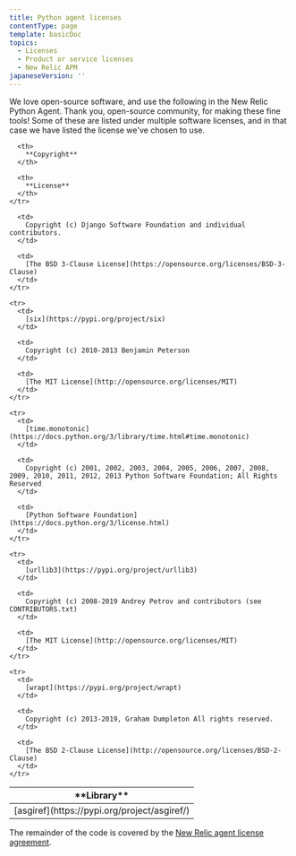 ```yaml
---
title: Python agent licenses
contentType: page
template: basicDoc
topics:
  - Licenses
  - Product or service licenses
  - New Relic APM
japaneseVersion: ''
---
```


We love open-source software, and use the following in the New Relic Python Agent. Thank you, open-source community, for making these fine tools! Some of these are listed under multiple software licenses, and in that case we have listed the license we've chosen to use.

<Table>
  <thead>
    <tr>
      <th width={150}>
        **Library**
      </th>

      <th>
        **Copyright**
      </th>

      <th>
        **License**
      </th>
    </tr>
  </thead>

  <tbody>
    <tr>
      <td>
        [asgiref](https://pypi.org/project/asgiref/)
      </td>

      <td>
        Copyright (c) Django Software Foundation and individual contributors.
      </td>

      <td>
        [The BSD 3-Clause License](https://opensource.org/licenses/BSD-3-Clause)
      </td>
    </tr>

    <tr>
      <td>
        [six](https://pypi.org/project/six)
      </td>

      <td>
        Copyright (c) 2010-2013 Benjamin Peterson
      </td>

      <td>
        [The MIT License](http://opensource.org/licenses/MIT)
      </td>
    </tr>

    <tr>
      <td>
        [time.monotonic](https://docs.python.org/3/library/time.html#time.monotonic)
      </td>

      <td>
        Copyright (c) 2001, 2002, 2003, 2004, 2005, 2006, 2007, 2008, 2009, 2010, 2011, 2012, 2013 Python Software Foundation; All Rights Reserved
      </td>

      <td>
        [Python Software Foundation](https://docs.python.org/3/license.html)
      </td>
    </tr>

    <tr>
      <td>
        [urllib3](https://pypi.org/project/urllib3)
      </td>

      <td>
        Copyright (c) 2008-2019 Andrey Petrov and contributors (see CONTRIBUTORS.txt)
      </td>

      <td>
        [The MIT License](http://opensource.org/licenses/MIT)
      </td>
    </tr>

    <tr>
      <td>
        [wrapt](https://pypi.org/project/wrapt)
      </td>

      <td>
        Copyright (c) 2013-2019, Graham Dumpleton All rights reserved.
      </td>

      <td>
        [The BSD 2-Clause License](http://opensource.org/licenses/BSD-2-Clause)
      </td>
    </tr>
  </tbody>
</Table>

The remainder of the code is covered by the [New Relic agent license agreement](/docs/licenses/license-information/other-licenses/new-relic-agent-license).
